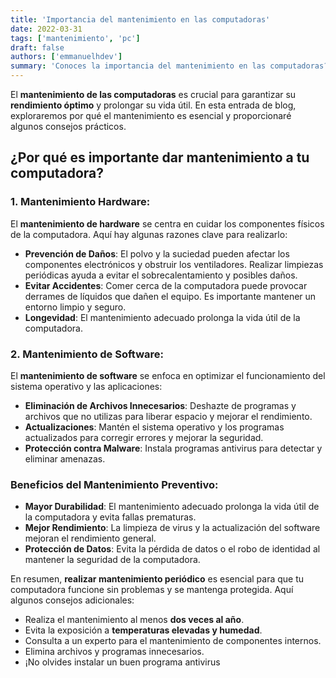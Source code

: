 ```yaml
---
title: 'Importancia del mantenimiento en las computadoras'
date: 2022-03-31
tags: ['mantenimiento', 'pc']
draft: false
authors: ['emmanuelhdev']
summary: 'Conoces la importancia del mantenimiento en las computadoras?'
---
```


El **mantenimiento de las computadoras** es crucial para garantizar su **rendimiento óptimo** y prolongar su vida útil. En esta entrada de blog, exploraremos por qué el mantenimiento es esencial y proporcionaré algunos consejos prácticos.

## **¿Por qué es importante dar mantenimiento a tu computadora?**

### **1. Mantenimiento Hardware:**

El **mantenimiento de hardware** se centra en cuidar los componentes físicos de la computadora. Aquí hay algunas razones clave para realizarlo:

- **Prevención de Daños**: El polvo y la suciedad pueden afectar los componentes electrónicos y obstruir los ventiladores. Realizar limpiezas periódicas ayuda a evitar el sobrecalentamiento y posibles daños.
- **Evitar Accidentes**: Comer cerca de la computadora puede provocar derrames de líquidos que dañen el equipo. Es importante mantener un entorno limpio y seguro.
- **Longevidad**: El mantenimiento adecuado prolonga la vida útil de la computadora.

### **2. Mantenimiento de Software:**

El **mantenimiento de software** se enfoca en optimizar el funcionamiento del sistema operativo y las aplicaciones:

- **Eliminación de Archivos Innecesarios**: Deshazte de programas y archivos que no utilizas para liberar espacio y mejorar el rendimiento.
- **Actualizaciones**: Mantén el sistema operativo y los programas actualizados para corregir errores y mejorar la seguridad.
- **Protección contra Malware**: Instala programas antivirus para detectar y eliminar amenazas.

### **Beneficios del Mantenimiento Preventivo:**

- **Mayor Durabilidad**: El mantenimiento adecuado prolonga la vida útil de la computadora y evita fallas prematuras.
- **Mejor Rendimiento**: La limpieza de virus y la actualización del software mejoran el rendimiento general.
- **Protección de Datos**: Evita la pérdida de datos o el robo de identidad al mantener la seguridad de la computadora.

En resumen, **realizar mantenimiento periódico** es esencial para que tu computadora funcione sin problemas y se mantenga protegida. Aquí algunos consejos adicionales:

- Realiza el mantenimiento al menos **dos veces al año**.
- Evita la exposición a **temperaturas elevadas y humedad**.
- Consulta a un experto para el mantenimiento de componentes internos.
- Elimina archivos y programas innecesarios.
- ¡No olvides instalar un buen programa antivirus
